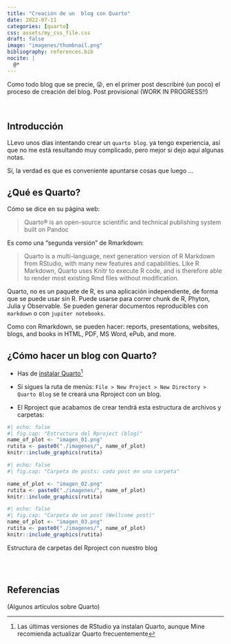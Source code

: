 ```yaml
---
title: "Creación de un  blog con Quarto"
date: 2022-07-11
categories: [quarto]
css: assets/my_css_file.css 
draft: false
image: "imagenes/thumbnail.png"
bibliography: references.bib
nocite: |
  @*
---
```


Como todo blog que se precie, 😜, en el primer post describiré (un poco) el proceso de creación del blog. Post provisional (WORK IN PROGRESS!!)

<br>

## Introducción

LLevo unos días intentando crear un `quarto blog`. ya tengo experiencia, así que no me está resultando muy complicado, pero mejor si dejo aquí algunas notas.


::: column-margin
Sí, la verdad es que es conveniente apuntarse cosas que luego ...
:::


## ¿Qué es Quarto?

Cómo se dice en su página web:

> Quarto® is an open-source scientific and technical publishing system built on Pandoc

Es como una "segunda versión" de Rmarkdown:

> Quarto is a multi-language, next generation version of R Markdown from RStudio, with many new features and capabilities. Like R Markdown, Quarto uses Knitr to execute R code, and is therefore able to render most existing Rmd files without modification.

Quarto, no es un paquete de R, es una aplicación independiente, de forma que se puede usar sin R. Puede usarse para correr chunk de R, Phyton, Julia y Observable. Se pueden generar documentos reproducibles con `markdown` o con `jupiter notebooks`.

Como con Rmarkdown, se pueden hacer:  reports, presentations, websites, blogs, and books in HTML, PDF, MS Word, ePub, and more.


## ¿Cómo hacer un blog con Quarto?

- Has de [instalar Quarto](https://quarto.org/docs/get-started/)^[Las últimas versiones de RStudio ya instalan Quarto, aunque Mine recomienda actualizar Quarto frecuentemente]

- Si sigues la ruta de menús: `File > New Project > New Directory > Quarto Blog` se te creará una Rproject con un blog. 

- El Rproject que acabamos de crear tendrá esta estructura de archivos y carpetas:


::: {#fig-quarto-blog layout-ncol=3}



```r
#| echo: false
#| fig.cap: "Estructura del Rproject (blog)"
name_of_plot <- "imagen_01.png"
rutita <- paste0("./imagenes/", name_of_plot)
knitr::include_graphics(rutita)
```

```r
#| echo: false
#| fig.cap: "Carpeta de posts: cada post en una carpeta"

name_of_plot <- "imagen_02.png"
rutita <- paste0("./imagenes/", name_of_plot)
knitr::include_graphics(rutita)
```

```r
#| echo: false
#| fig.cap: "Carpeta de un post (Wellcome post)"
name_of_plot <- "imagen_03.png"
rutita <- paste0("./imagenes/", name_of_plot)
knitr::include_graphics(rutita)
```


Estructura de carpetas del Rproject con nuestro blog
:::





<br><br>

## Referencias

(Algunos artículos sobre Quarto)

::: {#refs}
:::
